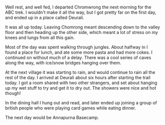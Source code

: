 Well rest, and well fed, I departed Chromwrong the next morning for the ABC trek.
I wouldn't make it all the way, but I got pretty far on the first day, and
ended up in a place called Deurali.

It was all up today. Leaving Chomrong meant descending down to the valley floor
and then heading up the other side, which meant a lot of stress on my knees
and lungs from all this gain.

Most of the day was spent walking through jungles. About halfway in I found a
place for lunch, and ate some more pasta and had more cokes. I continued on
without much of a delay. There was a cool series of caves along the way,
with ice/snow bridges hanging over them.

At the next village it was starting to rain, and would continue to rain all the
rest of the day. I arrived at Deurali about six hours after starting the trail
today. I got a room shared with two other strangers, and set about hanging up
my wet stuff to try and get it to dry out. The showers were nice and hot though!

In the dining hall I hung out and read, and later ended up joining a group of
british people who were playing card games while eating dinner.

The next day would be Annapurna Basecamp.
